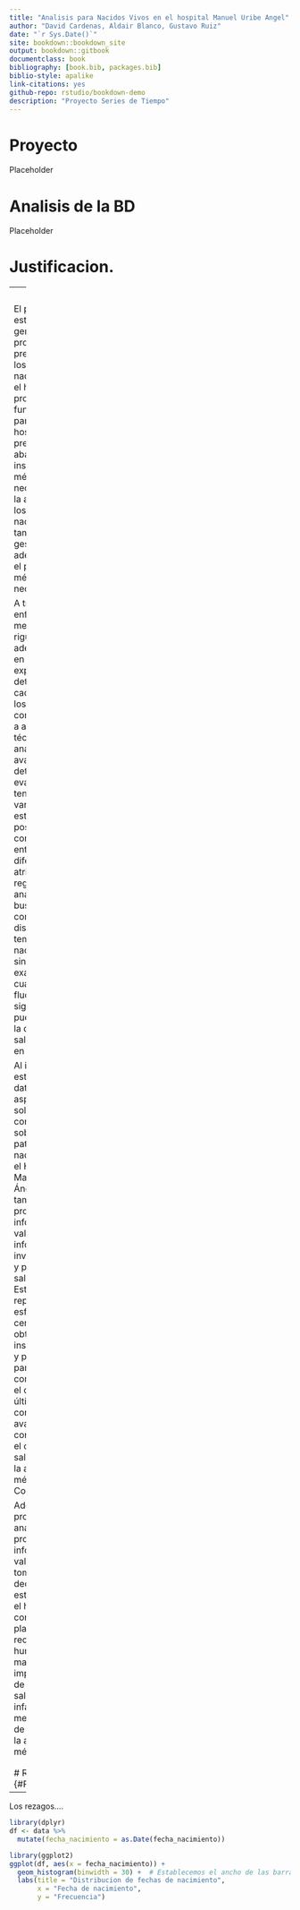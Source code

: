 ```yaml
--- 
title: "Analisis para Nacidos Vivos en el hospital Manuel Uribe Angel"
author: "David Cardenas, Aldair Blanco, Gustavo Ruiz"
date: "`r Sys.Date()`"
site: bookdown::bookdown_site
output: bookdown::gitbook
documentclass: book
bibliography: [book.bib, packages.bib]
biblio-style: apalike
link-citations: yes
github-repo: rstudio/bookdown-demo
description: "Proyecto Series de Tiempo"
---
```


# Proyecto

Placeholder



<!--chapter:end:index.Rmd-->


# Analisis de la BD {#intro}

Placeholder



<!--chapter:end:01-intro.Rmd-->

# Justificacion. {#Justificacion.}

---
<br>
<div style="text-align:justify;">
Este proyecto se centra en el análisis del patrón de la información publicada sobre los "Nacidos Vivos en el Hospital Manuel Uribe Ángel" en Colombia. Para ello, utilizaremos el conjunto de datos obtenido de fuentes gubernamentales abiertas de Colombia. Nuestro objetivo principal es realizar un análisis descriptivo exhaustivo de estos datos para identificar y comprender los patrones subyacentes presentes en las series temporales relacionadas con los nacimientos en este hospital.

El propósito de este análisis es generar un pronóstico preciso sobre los futuros nacidos vivos en el hospital. Este pronóstico será fundamental para que el hospital se prepare y se abastezca de los instrumentos médicos necesarios para la atención de los recién nacidos, y también para gestionar adecuadamente el personal médico necesario.

A través de un enfoque metodológico riguroso, nos adentraremos en la exploración detallada de cada aspecto de los datos. Nos comprometemos a aplicar técnicas analíticas avanzadas para detectar y evaluar tendencias, variaciones estacionales y posibles correlaciones entre los diferentes atributos registrados. Este análisis no solo busca comprender la distribución temporal de los nacimientos, sino también examinar cualquier fluctuación significativa que pueda influir en la dinámica de la salud materna en la región.

Al implementar este conjunto de datos, aspiramos a no solo generar conocimiento sobre los patrones de nacimientos en el Hospital Manuel Uribe Ángel, sino también a proporcionar información valiosa para informar futuras investigaciones y políticas de salud pública. Este proyecto representa un esfuerzo centrado en la obtención de insights precisos y prácticos a partir de datos concretos, con el objetivo último de contribuir al avance del conocimiento en el campo de la salud materna y la atención médica en Colombia.

Además del pronóstico, este análisis proporcionará información valiosa para la toma de decisiones estratégicas en el hospital, como la planificación de recursos humanos y materiales, la implementación de políticas de salud materno-infantil y la mejora continua de la calidad de la atención médica.


</div>

<!--chapter:end:Justificacion.Rmd-->

# Rezagos {#Rezagos}

---

Los rezagos....

```r
library(dplyr)
df <- data %>% 
  mutate(fecha_nacimiento = as.Date(fecha_nacimiento))

```


```r
library(ggplot2)
ggplot(df, aes(x = fecha_nacimiento)) +
  geom_histogram(binwidth = 30) +  # Establecemos el ancho de las barras en 1 mes (30 días)
  labs(title = "Distribucion de fechas de nacimiento",
       x = "Fecha de nacimiento",
       y = "Frecuencia")
```



<!--chapter:end:Rezagos.Rmd-->


